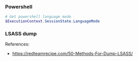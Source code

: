### Powershell
```powershell copy filename="Powershell" {2}
# Get powershell language mode
$ExecutionContext.SessionState.LanguageMode


```
### LSASS dump
References:
- https://redteamrecipe.com/50-Methods-For-Dump-LSASS/